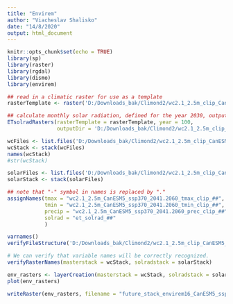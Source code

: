 ---
title: "Envirem"
author: "Viacheslav Shalisko"
date: "14/8/2020"
output: html_document
---

```{r setup, include=FALSE}
knitr::opts_chunk$set(echo = TRUE)
library(sp)
library(raster)
library(rgdal)
library(dismo)
library(envirem)

```

```{r}
## read in a climatic raster for use as a template
rasterTemplate <- raster('D:/Downloads_bak/Climond2/wc2.1_2.5m_clip_CanESM5_ssp370_2041-2060/wc2.1_2.5m_CanESM5_ssp370_2041-2060_tmax_clip_01.tif')

## calculate monthly solar radiation, defined for the year 2030, output to the current directory
ETsolradRasters(rasterTemplate = rasterTemplate, year = 100, 
                outputDir = 'D:/Downloads_bak/Climond2/wc2.1_2.5m_clip_CanESM5_ssp370_2041-2060/', overwrite = TRUE)
```

```{r}
wcFiles <- list.files('D:/Downloads_bak/Climond2/wc2.1_2.5m_clip_CanESM5_ssp370_2041-2060/', pattern = 'wc2.1_2.5m', full.names = TRUE)
wcStack <- stack(wcFiles)
names(wcStack)
#str(wcStack)

solarFiles <- list.files('D:/Downloads_bak/Climond2/wc2.1_2.5m_clip_CanESM5_ssp370_2041-2060/', pattern = 'et_solrad', full.names = TRUE)
solarStack <- stack(solarFiles)
```


```{r}
## note that "-" symbol in names is replaced by "."
assignNames(tmax = "wc2.1_2.5m_CanESM5_ssp370_2041.2060_tmax_clip_##",
            tmin = "wc2.1_2.5m_CanESM5_ssp370_2041.2060_tmin_clip_##",
            precip = "wc2.1_2.5m_CanESM5_ssp370_2041.2060_prec_clip_##",
            solrad = "et_solrad_##"
            )

varnames()
verifyFileStructure('D:/Downloads_bak/Climond2/wc2.1_2.5m_clip_CanESM5_ssp370_2041-2060/', returnFileNames = FALSE)

# We can verify that variable names will be correctly recognized.
verifyRasterNames(masterstack = wcStack, solradstack = solarStack)
```

```{r}

env_rasters <- layerCreation(masterstack = wcStack, solradstack = solarStack, var = 'all')
plot(env_rasters)

writeRaster(env_rasters, filename = "future_stack_envirem16_CanESM5_ssp370_2041-2060.tif", datatype = "FLT4S",format = "GTiff", overwrite = TRUE) 

```

